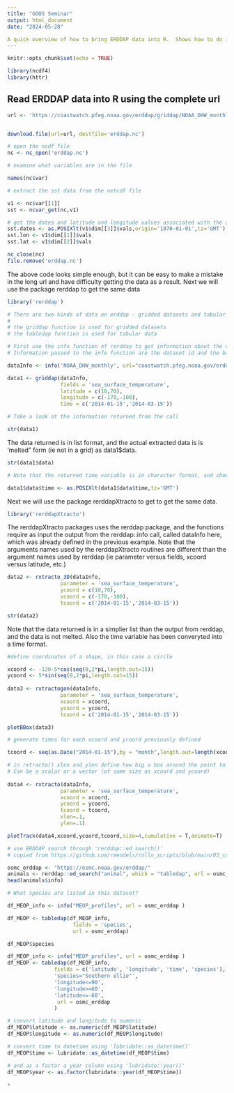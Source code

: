 ```yaml
---
title: "GOOS Seminar"
output: html_document
date: "2024-05-28"

A quick overview of how to bring ERDDAP data into R.  Shows how to do it using just the erddap url to download and read a netcdf file, and then the easier methods using either the rerrdap package or the rerddaXtracto package. Put together for the GOOS ERDDAP seminar series, presentation given June 20, 2024
---
```


```r
knitr::opts_chunk$set(echo = TRUE)
```

```r

library(ncdf4)
library(httr) 
```

## Read ERDDAP data into R using the complete url  

```r

url <- 'https://coastwatch.pfeg.noaa.gov/erddap/griddap/NOAA_DHW_monthly.nc?sea_surface_temperature[(2014-01-15T23:00:00Z):1:(2014-03-15T23:00:00Z)][(70):(10)][(-170):(-100)]'


download.file(url=url, destfile='erddap.nc') 

# open the ncdf file 
nc <- nc_open('erddap.nc')

# examine what variables are in the file     

names(nc$var)

# extract the sst data from the netcdf file

v1 <- nc$var[[1]]
sst <- ncvar_get(nc,v1)

# get the dates and latitude and longitude values associated with the array of sst values 
sst.dates <- as.POSIXlt(v1$dim[[3]]$vals,origin='1970-01-01',tz='GMT')
sst.lon <- v1$dim[[1]]$vals
sst.lat <- v1$dim[[2]]$vals

```
```r

nc_close(nc)
file.remove('erddap.nc')

```

The above code looks simple enough, but it can be easy to make a mistake in the long url and have difficulty getting the data as a result.  Next we will use the package rerddap to get the same data  

```r

library('rerddap')
```

```r

# There are two kinds of data on erddap - gridded datasets and tabular datasets.
#
# the griddap function is used for gridded datasets 
# the tabledap function is used for tabular data 

# First use the info function of rerddap to get information about the dataset. 
# Information passed to the info function are the dataset id and the base erddap url

dataInfo <- info('NOAA_DHW_monthly', url="coastwatch.pfeg.noaa.gov/erddap")

data1 <- griddap(dataInfo, 
                 fields = 'sea_surface_temperature',
                 latitude = c(10,70), 
                 longitude = c(-170,-100),
                 time = c('2014-01-15','2014-03-15')) 

# Take a look at the information returned from the call

str(data1)
```
The data returned is in list format, and the actual extracted data is is 'melted" form (ie not in a grid) as data1$data. 

```r

str(data1$data)

```

```r

# Note that the returned time variable is in character format, and should be reformatted into a date format

data1$data$time <- as.POSIXlt(data1$data$time,tz='GMT')

```

Next we will use the package rerddapXtracto to get to get the same data.   

```r

library('rerddapXtracto')
```
The rerddapXtracto packages uses the rerddap package, and the functions require as input the output from the rerddap::info call, called dataInfo here, which was already defined in the previous example. Note that the arguments names used by the rerddapXtracto routines are different than the argument names used by rerddap (ie parameter versus fields, xcoord versus latitude, etc.) 

```r

data2 <- rxtracto_3D(dataInfo, 
                 parameter = 'sea_surface_temperature',
                 ycoord = c(10,70), 
                 xcoord = c(-170,-100),
                 tcoord = c('2014-01-15','2014-03-15')) 

```

```r

str(data2)

```

Note that the data returned is in a simplier list than the output from rerddap, and the data is not melted. Also the time variable has been converyted into a time format.  


```r

#define coordinates of a shape, in this case a circle 

xcoord <- -120-5*cos(seq(0,2*pi,length.out=15))
ycoord <- 5*sin(seq(0,2*pi,length.out=15)) 
 
data3 <- rxtractogon(dataInfo, 
                 parameter = 'sea_surface_temperature',
                 xcoord = xcoord, 
                 ycoord = ycoord,
                 tcoord = c('2014-01-15','2014-03-15'))
```


```r

plotBBox(data3)

```


```r

# generate times for each xcoord and ycoord previously defined 

tcoord <- seq(as.Date("2014-01-15"),by = "month",length.out=length(xcoord))

# in rxtracto() xlen and ylen define how big a box around the point to extract data from. 
# Can be a scalar or a vector (of same size as xcoord and ycoord) 
 
data4 <- rxtracto(dataInfo, 
                 parameter = 'sea_surface_temperature',
                 xcoord = xcoord, 
                 ycoord = ycoord,
                 tcoord = tcoord, 
                 xlen=.1, 
                 ylen=.1)
```

```r

plotTrack(data4,xcoord,ycoord,tcoord,size=4,cumulative = T,animate=T)


```

```r

# use ERDDAP search through 'rerddap::ed_search()'
# copied from https://github.com/rmendels/rollo_scripts/blob/main/03_combine_dataset.md

osmc_erddap <- "https://osmc.noaa.gov/erddap/"
animals <- rerddap::ed_search("animal", which = "tabledap", url = osmc_erddap)
head(animals$info)
```
```r

# What species are listed in this dataset? 

df_MEOP_info <- info("MEOP_profiles", url = osmc_erddap )

df_MEOP <- tabledap(df_MEOP_info, 
                     fields = 'species',
                     url = osmc_erddap)

df_MEOP$species
```

```r

df_MEOP_info <- info("MEOP_profiles", url = osmc_erddap )
df_MEOP <- tabledap(df_MEOP_info, 
               fields = c('latitude', 'longitude', 'time', 'species'),
               'species="Southern ellie"',
               'longitude<=90',
               'longitude>=60',
               'latitude<=-60',
                url = osmc_erddap
               )

```
```r

# convert latitude and longitude to numeric
df_MEOP$latitude <- as.numeric(df_MEOP$latitude)
df_MEOP$longitude <- as.numeric(df_MEOP$longitude)

# convert time to datetime using 'lubridate::as_datetime()'
df_MEOP$time <- lubridate::as_datetime(df_MEOP$time)

# and as a factor a year column using 'lubridate::year()'
df_MEOP$year <- as.factor(lubridate::year(df_MEOP$time))

```

```r

›

```

